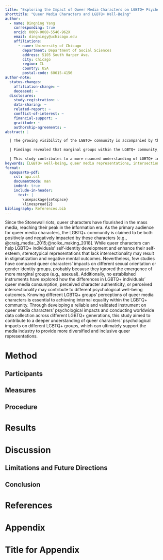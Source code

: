 ```yaml
---
title: "Exploring the Impact of Queer Media Characters on LGBTQ+ Psychological Well-Being: The Role of Queer Media Consumption, Perceived Authenticity, and Intersectionality"
shorttitle: "Queer Media Characters and LGBTQ+ Well-Being"
author:
  - name: Dingning Yang
    corresponding: true
    orcid: 0009-0008-5546-962X
    email: dingningy@uchicago.edu
    affiliations:
      - name: University of Chicago
        department: Department of Social Sciences
        address: 5105 South Harper Ave.
        city: Chicago
        region: IL
        country: USA
        postal-code: 60615-4156
author-note:
  status-changes: 
    affiliation-change: ~
    deceased: ~
  disclosures:
    study-registration: ~
    data-sharing: ~
    related-report: ~
    conflict-of-interest: ~
    financial-support: ~
    gratitude: ~
    authorship-agreements: ~
abstract: |

  | The growing visibility of the LGBTQ+ community is accompanied by the flourishing of queer characters in media in the information era. While previous studies have explored the double-edged impact of queer media representation on LGBTQ+ individuals’ development, few have compared these effects across different LGBTQ+ subgroups. This study investigates queer media characters’ psychological impacts on LGBTQ+ individuals with different identities, examining the relationship between perceived character authenticity, intersectionality, and characters’ impacts on LGBTQ+ individuals’ psychological well-being using a reliable survey instrument in a worldwide sample. 
  
  | Findings revealed that marginal groups within the LGBTQ+ community, including those from developing countries, gender minorities, and racial minorities, reported higher scores about queer media characters’ positive impacts on psychological well-being compared to their mainstream counterparts. However, in terms of sexual orientation, mainstream groups (i.e., gay and lesbian respondents) showed higher scores. Importantly, the study found strong positive correlations between authenticity ratings, intersectionality ratings, and scores of queer characters’ positive impacts on psychological well-being. 
   
  | This study contributes to a more nuanced understanding of LGBTQ+ individuals' diverse needs and experiences with queer media representation, which has significant implications for media producers, mental health professionals, and LGBTQ+ advocacy groups in fostering more positive and inclusive media representations for the LGBTQ+ community.
keywords: [LGBTQ+ well-being, queer media representations, intersectionality]
format:
  apaquarto-pdf:
    csl: apa.csl
    documentmode: man
    indent: true
    include-in-header: 
      text: |
        \usepackage{setspace}
        \linespread{2}
bibliography: References.bib
---
```

Since the Stonewall riots, queer characters have flourished in the mass media, reaching their peak in the information era. As the primary audience for queer media characters, the LGBTQ+ community is claimed to be both positively and negatively impacted by these characters [e.g., @craig_media:_2015;@nolke_making_2018]. While queer characters can help LGBTQ+ individuals’ self-identity development and enhance their self-esteem, stereotypical representations that lack intersectionality may result in stigmatization and negative mental outcomes. Nevertheless, few studies have compared queer characters’ impacts on different sexual orientation or gender identity groups, probably because they ignored the emergence of more marginal groups (e.g., asexual). Additionally, no established instruments have explored how the differences in LGBTQ+ individuals’ queer media consumption, perceived character authenticity, or perceived intersectionality may contribute to different psychological well-being outcomes. Knowing different LGBTQ+ groups’ perceptions of queer media characters is essential to achieving internal equality within the LGBTQ+ community. Through developing a reliable and validated instrument on queer media characters’ psychological impacts and conducting worldwide data collection across different LGBTQ+ generations, this study aimed to contribute to a deeper understanding of queer characters’ psychological impacts on different LGBTQ+ groups, which can ultimately support the media industry to provide more diversified and inclusive queer representations. 






# Method

## Participants

## Measures

## Procedure

# Results

# Discussion

## Limitations and Future Directions

## Conclusion

# References

<!-- References will auto-populate in the refs div below -->

::: {#refs}
:::

# Appendix

# Title for Appendix
